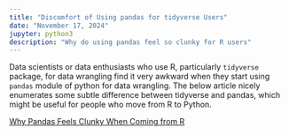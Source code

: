 ```yaml
---
title: "Discomfort of Using pandas for tidyverse Users"
date: "November 17, 2024" 
jupyter: python3
description: "Why do using pandas feel so clunky for R users"
---
```


Data scientists or data enthusiasts who use R, particularly `tidyverse` package, for data wrangling find it very awkward when they start using `pandas` module of python for data wrangling. The below article nicely enumerates some subtle difference between tidyverse and pandas, which might be useful for people who move from R to Python. 

[Why Pandas Feels Clunky When Coming from R](https://www.sumsar.net/blog/pandas-feels-clunky-when-coming-from-r/)
